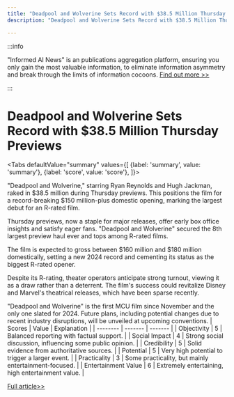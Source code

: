 ```yaml
---
title: "Deadpool and Wolverine Sets Record with $38.5 Million Thursday Previews"
description: "Deadpool and Wolverine Sets Record with $38.5 Million Thursday Previews"

---
```



:::info

"Informed AI News" is an publications aggregation platform, ensuring you only gain the most valuable information, to eliminate information asymmetry and break through the limits of information cocoons.  [Find out more >>](/)

:::

# Deadpool and Wolverine Sets Record with $38.5 Million Thursday Previews


<Tabs
	defaultValue="summary"
	values={[
	{label: 'summary', value: 'summary'},
	{label: 'score', value: 'score'},
]}>
<TabItem value="summary">


"Deadpool and Wolverine," starring Ryan Reynolds and Hugh Jackman, raked in $38.5 million during Thursday previews. This positions the film for a record-breaking $150 million-plus domestic opening, marking the largest debut for an R-rated film.

Thursday previews, now a staple for major releases, offer early box office insights and satisfy eager fans. "Deadpool and Wolverine" secured the 8th largest preview haul ever and tops among R-rated films.

The film is expected to gross between $160 million and $180 million domestically, setting a new 2024 record and cementing its status as the biggest R-rated opener.

Despite its R-rating, theater operators anticipate strong turnout, viewing it as a draw rather than a deterrent. The film's success could revitalize Disney and Marvel's theatrical releases, which have been sparse recently.

"Deadpool and Wolverine" is the first MCU film since November and the only one slated for 2024. Future plans, including potential changes due to recent industry disruptions, will be unveiled at upcoming conventions.
</TabItem>
<TabItem value="score">
	| Scores     | Value   | Explanation |
	| -------- | ------- | ------- |
	| Objectivity  | 5    | Balanced reporting with factual support.    |
	| Social Impact | 4     | Strong social discussion, influencing some public opinion.    |
	| Credibility    | 5    | Solid evidence from authoritative sources.    |
	| Potential    | 5    | Very high potential to trigger a larger event.    |
	| Practicality    | 3    | Some practicality, but mainly entertainment-focused.    |
	| Entertainment Value    | 6    | Extremely entertaining, high entertainment value.    |
</TabItem>
</Tabs>

[Full article>>](https://www.cnbc.com/2024/07/26/deadpool-and-wolverine-snares-38point5million-in-thursday-previews.html)
